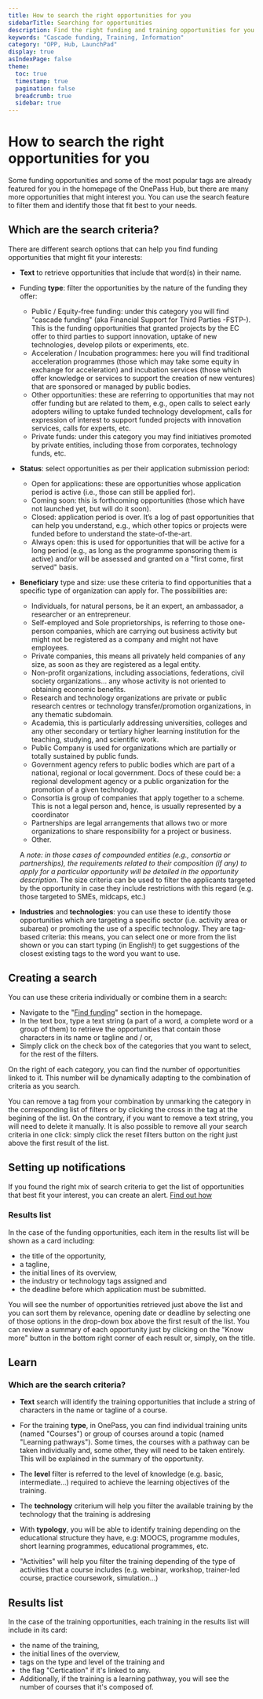 ```yaml
---
title: How to search the right opportunities for you
sidebarTitle: Searching for opportunities
description: Find the right funding and training opportunities for you
keywords: "Cascade funding, Training, Information"
category: "OPP, Hub, LaunchPad"
display: true
asIndexPage: false
theme: 
  toc: true
  timestamp: true
  pagination: false
  breadcrumb: true
  sidebar: true
---
```


# How to search the right opportunities for you

Some funding opportunities and some of the most popular tags are already featured for you in the homepage of the OnePass Hub, but there are many more opportunities that might interest you.
You can use the search feature to filter them and identify those that fit best to your needs.

## Which are the search criteria?

There are different search options that can help you find funding opportunities that might fit your interests:

- **Text** to retrieve opportunities that include that word(s) in their name.

- Funding **type**: filter the opportunities by the nature of the funding they offer:

  - Public / Equity-free funding: under this category you will find "cascade funding" (aka Financial Support for Third Parties -FSTP-). This is the funding opportunities that granted projects by the EC offer to third parties to support innovation, uptake of new technologies, develop pilots or experiments, etc.
  - Acceleration / Incubation programmes: here you will find traditional acceleration programmes (those which may take some equity in exchange for acceleration) and incubation services (those which offer knowledge or services to support the creation of new ventures) that are sponsored or managed by public bodies.
  - Other opportunities: these are referring to opportunities that may not offer funding but are related to them, e.g., open calls to select early adopters willing to uptake funded technology development, calls for expression of interest to support funded projects with innovation services, calls for experts, etc.
  - Private funds: under this category you may find initiatives promoted by private entities, including those from corporates, technology funds, etc.

- **Status**: select opportunities as per their application submission period:

  - Open for applications: these are opportunities whose application period is active (i.e., those can still be applied for).
  - Coming soon: this is forthcoming opportunities (those which have not launched yet, but will do it soon).
  - Closed: application period is over. It’s a log of past opportunities that can help you understand, e.g., which other topics or projects were funded before to understand the state-of-the-art.
  - Always open: this is used for opportunities that will be active for a long period (e.g., as long as the programme sponsoring them is active) and/or will be assessed and granted on a "first come, first served" basis.

- **Beneficiary** type and size: use these criteria to find opportunities that a specific type of organization can apply for. The possibilities are:

  - Individuals, for natural persons, be it an expert, an ambassador, a researcher or an entrepreneur.
  - Self-employed and Sole proprietorships, is referring to those one-person companies, which are carrying out business activity but might not be registered as a company and might not have employees.
  - Private companies, this means all privately held companies of any size, as soon as they are registered as a legal entity.
  - Non-profit organizations, including associations, federations, civil society organizations… any whose activity is not oriented to obtaining economic benefits.
  - Research and technology organizations are private or public research centres or technology transfer/promotion organizations, in any thematic subdomain.
  - Academia, this is particularly addressing universities, colleges and any other secondary or tertiary higher learning institution for the teaching, studying, and scientific work.
  - Public Company is used for organizations which are partially or totally sustained by public funds.
  - Government agency refers to public bodies which are part of a national, regional or local government. Docs of these could be: a regional development agency or a public organization for the promotion of a given technology.
  - Consortia is group of companies that apply together to a scheme. This is not a legal person and, hence, is usually represented by a coordinator
  - Partnerships are legal arrangements that allows two or more organizations to share responsibility for a project or business.
  - Other.

  A _note: in those cases of compounded entities (e.g., consortia or partnerships), the requirements related to their composition (if any) to apply for a particular opportunity will be detailed in the opportunity description_.
  The size criteria can be used to filter the applicants targeted by the opportunity in case they include restrictions with this regard (e.g. those targeted to SMEs, midcaps, etc.)

- **Industries** and **technologies**: you can use these to identify those opportunities which are targeting a specific sector (i.e. activity area or subarea) or promoting the use of a specific technology. They are tag-based criteria: this means, you can select one or more from the list shown or you can start typing (in English!) to get suggestions of the closest existing tags to the word you want to use.

## Creating a search

You can use these criteria individually or combine them in a search:

- Navigate to the "[Find funding](https://getonepass.eu/search/opportunities)" section in the homepage.
- In the text box, type a text string (a part of a word, a complete word or a group of them) to retrieve the opportunities that contain those characters in its name or tagline and / or,
- Simply click on the check box of the categories that you want to select, for the rest of the filters.

On the right of each category, you can find the number of opportunities linked to it. This number will be dynamically adapting to the combination of criteria as you search.

You can remove a tag from your combination by unmarking the category in the corresponding list of filters or by clicking the cross in the tag at the begining of the list. On the contrary, if you want to remove a text string, you will need to delete it manually. It is also possible to remove all your search criteria in one click: simply click the reset filters button on the right just above the first result of the list.

## Setting up notifications

If you found the right mix of search criteria to get the list of opportunities that best fit your interest, you can create an alert. [Find out how](/articles/opportunities/alerts)

### Results list

In the case of the funding opportunities, each item in the results list will be shown as a card including:

- the title of the opportunity,
- a tagline,
- the initial lines of its overview,
- the industry or technology tags assigned and
- the deadline before which application must be submitted.

You will see the number of opportunities retrieved just above the list and you can sort them by relevance, opening date or deadline by selecting one of those options in the drop-down box above the first result of the list.
You can review a summary of each opportunity just by clicking on the "Know more" button in the bottom right corner of each result or, simply, on the title.

## Learn

### Which are the search criteria?

- **Text** search will identify the training opportunities that include a string of characters in the name or tagline of a course.

- For the training **type**, in OnePass, you can find individual training units (named "Courses") or group of courses around a topic (named "Learning pathways"). Some times, the courses with a pathway can be taken individually and, some other, they will need to be taken entirely. This will be explained in the summary of the opportunity.

- The **level** filter is referred to the level of knowledge (e.g. basic, intermediate...) required to achieve the learning objectives of the training.

- The **technology** criterium will help you filter the available training by the technology that the training is addresing

- With **typology**, you will be able to identify training depending on the educational structure they have, e.g: MOOCS, programme modules, short learning programmes, educational programmes, etc.

- "Activities" will help you filter the training depending of the type of activities that a course includes (e.g. webinar, workshop, trainer-led course, practice coursework, simulation...)

## Results list

In the case of the training opportunities, each training in the results list will include in its card:

- the name of the training,
- the initial lines of the overview,
- tags on the type and level of the training and
- the flag "Certication" if it's linked to any.
- Additionally, if the training is a learning pathway, you will see the number of courses that it's composed of.
